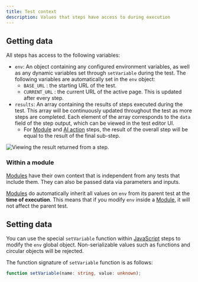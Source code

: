 ```yaml
---
title: Test context
description: Values that steps have access to during execution
---
```


## Getting data

All steps has access to the following variables:

- `env`: An object containing any configured environment variables, as well as any dynamic variables set through `setVariable` during the test. The following variables are automatically set in the `env` object:
  - `BASE_URL` : the starting URL of the test.
  - `CURRENT_URL` : the current URL of the active page. This is updated after every step.
- `results`: An array containing the results of steps executed during the test. This array will be continuously updated throughout the test as more steps are completed. Each element of the array corresponds to the `data` field of the step output, which can be viewed in the test editor UI.
  - For [Module](/steps/module) and [AI action](/steps/ai-action) steps, the result of the overall step will be equal to the result of the final sub-step.

![Viewing the result returned from a step.](/images/view-step-results.png)

### Within a module

[Modules](/steps/module) have their own context that is independent from any tests that include them. They can also be passed data via parameters and inputs.

[Modules](/steps/module) do automatically inherit all values on `env` from its parent test at the **time of execution**. This means that if you modify `env` inside a [Module](/steps/module), it will not affect the parent test.

## Setting data

You can use the special `setVariable` function within [JavaScript](/steps/javascript) steps to modify the `env` global object. Non-serializable values such as functions and circular objects will be rejected.

The function signature of `setVariable` function is as follows:

```ts
function setVariable(name: string, value: unknown);
```
